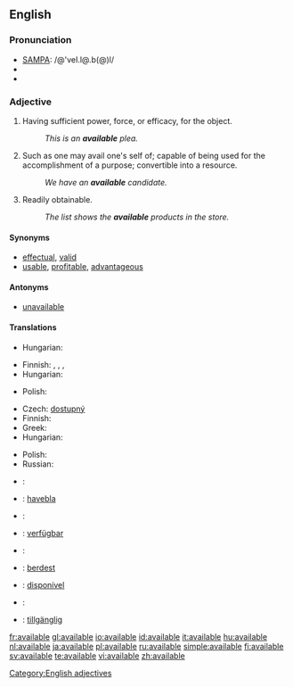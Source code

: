 ==English==

===Pronunciation===
*[[w:SAMPA|SAMPA]]: /@'veI.l@.b(@)l/
*{{IPA|/əˈveɪ.lə.b(ə)l/}}
*{{audio|en-us-available.ogg|Audio (US)}}

===Adjective===
{{en-adj}}

# Having sufficient power, force, or efficacy, for the object.
#:''This is an '''available''' plea.''
# Such as one may avail one's self of; capable of being used for the accomplishment of a purpose; convertible into a resource.
#:''We have an '''available''' candidate.''
# Readily obtainable.
#:''The list shows the '''available''' products in the store.''

====Synonyms====
* [[effectual]], [[valid]]
* [[usable]], [[profitable]], [[advantageous]]

====Antonyms====
* [[unavailable]]

====Translations====
{{trans-top|having sufficient power or efficacy; valid}}
* Hungarian: {{t|hu|érvényes}}
{{trans-mid}}
{{trans-bottom}}

{{trans-top|ready for use}}
* Finnish: {{t|fi|käytettävä}}, {{t|fi|käytettävissä}} {{t-|fi|oleva}}, {{t-|fi|saatavilla}}, {{t-|fi|käsillä}}
* Hungarian: {{t|hu|rendelkezésre álló}}
{{trans-mid}}
* Polish: {{t+|pl|wolny|m}}
{{trans-bottom}}

{{trans-top|readily obtainable}}
* Czech: [[dostupný]] {{m}}
* Finnish: {{t-|fi|saatavilla}} {{t-|fi|oleva}}
* Greek: {{t|el|διαθέσιμος|f|tr=diathésimos|sc=Grek}}
* Hungarian: {{t|hu|kapható}}
{{trans-mid}}
* Polish: {{t|pl|dostępny|m}}
* Russian: {{t|ru|доступный|m}}
{{trans-bottom}}

{{checktrans-top}}
*{{ttbc|Dutch}}: {{t+|nl|beschikbaar}}
*{{ttbc|Esperanto}}: [[havebla]]
*{{ttbc|French}}: {{t+|fr|disponible}}
*{{ttbc|German}}: [[verfügbar]]
{{checktrans-mid}}
*{{ttbc|Italian}}: {{t+|it|disponibile}}
*{{ttbc|Kurdish}}: [[berdest]]
*{{ttbc|Portuguese}}: [[disponível]]
*{{ttbc|Spanish}}: {{t-|es|disponible}}
*{{ttbc|Swedish}}: [[tillgänglig]]
{{checktrans-bottom}}

[[Category:English adjectives]]

[[fr:available]]
[[gl:available]]
[[io:available]]
[[id:available]]
[[it:available]]
[[hu:available]]
[[nl:available]]
[[ja:available]]
[[pl:available]]
[[ru:available]]
[[simple:available]]
[[fi:available]]
[[sv:available]]
[[te:available]]
[[vi:available]]
[[zh:available]]